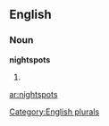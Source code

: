 
==English==

===Noun===
'''nightspots'''

# {{plural of|[[nightspot]]}}

[[Category:English plurals]]

[[ar:nightspots]]